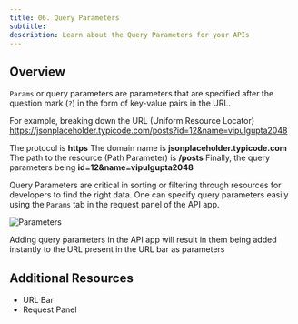 ```yaml
---
title: 06. Query Parameters
subtitle:
description: Learn about the Query Parameters for your APIs
---
```


## Overview

`Params` or query parameters are parameters that are specified after the question mark (`?`) in the form of key-value pairs in the URL.

For example, breaking down the URL (Uniform Resource Locator) https://jsonplaceholder.typicode.com/posts?id=12&name=vipulgupta2048

The protocol is **https**
The domain name is **jsonplaceholder.typicode.com**
The path to the resource (Path Parameter) is **/posts**
Finally, the query parameters being **id=12&name=vipulgupta2048**

Query Parameters are critical in sorting or filtering through resources for developers to find the right data. One can specify query parameters easily using the `Params` tab in the request panel of the API app.

![Parameters](../assets/params.png)

Adding query parameters in the API app will result in them being added instantly to the URL present in the URL bar as parameters

## Additional Resources
- <Link to="apis/impressions/url-bar">URL Bar</Link>
- <Link to="apis/impressions/request-panel">Request Panel</Link>
